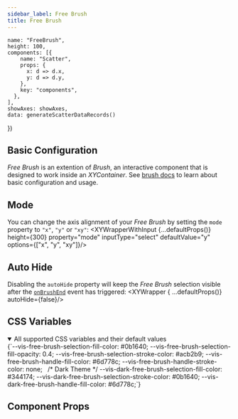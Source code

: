 ```yaml
---
sidebar_label: Free Brush
title: Free Brush
---
```


    name: "FreeBrush",
    height: 100,
    components: [{
        name: "Scatter",
        props: {
          x: d => d.x,
          y: d => d.y,
        },
        key: "components",
      },
    ],
    showAxes: showAxes,
    data: generateScatterDataRecords()
})

## Basic Configuration
_Free Brush_ is an extention of _Brush_, an interactive component that is designed to work inside an _XYContainer_.
See [brush docs](./Brush) to learn about basic configuration and usage.

## Mode
You can change the axis alignment of your _Free Brush_ by setting the `mode` property to `"x"`, `"y"` or `"xy"`:
<XYWrapperWithInput {...defaultProps()} height={300} property="mode" inputType="select" defaultValue="y" options={["x", "y", "xy"]}/>

## Auto Hide
Disabling the `autoHide` property will keep the _Free Brush_ selection visible after the [`onBrushEnd`](./Brush#usage) event has triggered:
<XYWrapper { ...defaultProps()} autoHide={false}/>

## CSS Variables
<details open>
  <summary open>All supported CSS variables and their default values</summary>
  <CodeBlock language="css">
{`--vis-free-brush-selection-fill-color: #0b1640;
--vis-free-brush-selection-fill-opacity: 0.4;
--vis-free-brush-selection-stroke-color: #acb2b9;
--vis-free-brush-handle-fill-color: #6d778c;
--vis-free-brush-handle-stroke-color: none;
 
/* Dark Theme */
--vis-dark-free-brush-selection-fill-color: #344174;
--vis-dark-free-brush-selection-stroke-color: #0b1640;
--vis-dark-free-brush-handle-fill-color: #6d778c;`}
  </CodeBlock>
</details>

## Component Props
<PropsTable name="VisFreeBrush"/>
